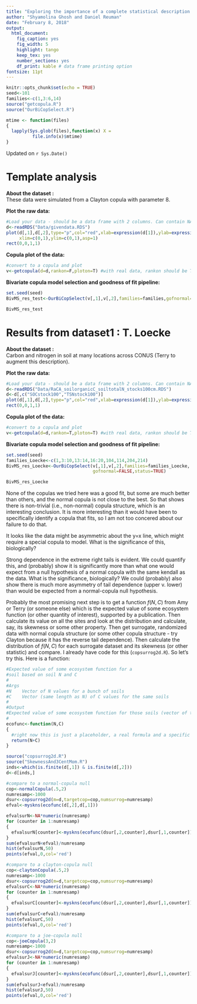 ---
title: "Exploring the importance of a complete statistical description of dependence in ecology and evolution"
author: "Shyamolina Ghosh and Daniel Reuman"
date: "February 8, 2018"
output: 
  html_document:
    fig_caption: yes
    fig_width: 5
    highlight: tango
    keep_tex: yes
    number_sections: yes
    df_print: kable # data frame printing option
fontsize: 11pt
---

```{r setup, echo=FALSE}
knitr::opts_chunk$set(echo = TRUE)
seed<-101
families<-c(1,3:6,14)
source("getcopula.R")
source("OurBiCopSelect.R")
```

<!--A function needed for caching-->
```{r echo=F}
mtime <- function(files)
{
  lapply(Sys.glob(files),function(x) X =   
          file.info(x)$mtime)
}
```

Updated on `r Sys.Date()`

# Template analysis

**About the dataset :**  
These data were simulated from a Clayton copula with parameter 8.

**Plot the raw data:**  
```{r load_data_test, echo=F}
#Load your data - should be a data frame with 2 columns. Can contain NAs.
d<-readRDS("Data/givendata.RDS")
plot(d[,1],d[,2],type="p",col="red",xlab=expression(d[1]),ylab=expression(d[2]),cex.lab=1,
     xlim=c(0,1),ylim=c(0,1),asp=1)
rect(0,0,1,1)
```

**Copula plot of the data:**  
```{r rankandplot_test, echo=F}
#convert to a copula and plot
v<-getcopula(d=d,rankon=F,ploton=T) #with real data, rankon should be T
```

**Bivariate copula model selection and goodness of fit pipeline:**  
```{r bivmodselect_test, echo=F, cache=T, cache.extra=list(seed,v,families)}
set.seed(seed)
BivMS_res_test<-OurBiCopSelect(v[,1],v[,2],families=families,gofnormal=FALSE,status=TRUE)
```

```{r}
BivMS_res_test
```

# Results from dataset1 : T. Loecke

**About the dataset :**  
Carbon and nitrogen in soil at many locations across CONUS (Terry to augment this description).

**Plot the raw data:**  
```{r load_data_Loecke, echo=F}
#Load your data - should be a data frame with 2 columns. Can contain NAs.
d<-readRDS("Data/RaCA_soilorganicC_soiltotalN_stocks100cm.RDS")
d<-d[,c("SOCstock100","TSNstock100")]
plot(d[,1],d[,2],type="p",col="red",xlab=expression(d[1]),ylab=expression(d[2]),cex.lab=1)
rect(0,0,1,1)
```

**Copula plot of the data:**  
```{r rankandplot_Loecke, echo=F}
#convert to a copula and plot
v<-getcopula(d=d,rankon=T,ploton=T) #with real data, rankon should be T
```

**Bivariate copula model selection and goodness of fit pipeline:**  
```{r bivmodselect_Loecke, echo=F, cache=T, cache.extra=list(seed,v)}
set.seed(seed)
families_Loecke<-c(1,3:10,13:14,16:20,104,114,204,214)
BivMS_res_Loecke<-OurBiCopSelect(v[,1],v[,2],families=families_Loecke,
                                 gofnormal=FALSE,status=TRUE)
```

```{r}
BivMS_res_Loecke
```

None of the copulas we tried here was a good fit, but some are much 
better than others, and the normal copula is not close to the best. 
So that shows there is non-trivial (i.e., non-normal) copula structure, which is an interesting conclusion. It is more interesting than it would have been to specifically identify a copula that fits, so I am not too concered about our failure to do that.

It looks like the data might be asymmetric about the y=x line, which
might require a special copula to model. What is the significance of this,
biologically?

Strong dependence in the extreme right tails is evident. We could
quantify this, and (probably) show it is significantly more than what one would expect from a null hypothesis of a normal copula with the same kendall as the data. What is the significance, biologically? We could (probably) also show there is much more asymmetry of tail dependence (upper v. lower) than would be expected from a normal-copula null hypothesis.

Probably the most promising next step is to get a function $f(N,C)$ from Amy or Terry (or someone else) which is the expected value of some ecosystem function (or other quantity of interest), supported by a publication. Then calculate its value on all the sites and look at the distribution and calculate, say, its skewness or some other property. Then get surrogate, randomized data with normal copula structure (or some other copula structure - try Clayton because it has the reverse tail dependence). Then calculate the distribution of $f(N,C)$ for each surrogate dataset and its skewness (or other statistic) and compare. I already have code for this (`copsurrog2d.R`). So let's try this. Here is a function:

```{r ecofunc_Loecke, cache=T, cache.extra=list(d,mtime("copsurrog2d.R"))}
#Expected value of some ecosystem function for a 
#soil based on soil N and C
#
#Args
#N    Vector of N values for a bunch of soils
#C    Vector (same length as N) of C values for the same soils
#
#Output
#Expected value of some ecosystem function for those soils (vector of the same length as N and C).
#
ecofunc<-function(N,C)
{
  #right now this is just a placeholder, a real formula and a specific ecosystem function of interest to be specified by Amy and Terry
  return(N+C)
}

source("copsurrog2d.R")
source("SkewnessAnd3CentMom.R")
inds<-which(is.finite(d[,1]) & is.finite(d[,2]))
d<-d[inds,]

#compare to a normal-copula null
cop<-normalCopula(.5,2)
numresamp<-1000
dsur<-copsurrog2d(m=d,targetcop=cop,numsurrog=numresamp)
efval<-myskns(ecofunc(d[,2],d[,1]))

efvalsurN<-NA*numeric(numresamp)
for (counter in 1:numresamp)
{
  efvalsurN[counter]<-myskns(ecofunc(dsur[,2,counter],dsur[,1,counter]))
}
sum(efvalsurN<efval)/numresamp
hist(efvalsurN,50)
points(efval,0,col='red')

#compare to a clayton-copula null
cop<-claytonCopula(.5,2)
numresamp<-1000
dsur<-copsurrog2d(m=d,targetcop=cop,numsurrog=numresamp)
efvalsurC<-NA*numeric(numresamp)
for (counter in 1:numresamp)
{
  efvalsurC[counter]<-myskns(ecofunc(dsur[,2,counter],dsur[,1,counter]))
}
sum(efvalsurC<efval)/numresamp
hist(efvalsurC,50)
points(efval,0,col='red')

#compare to a joe-copula null
cop<-joeCopula(3,2)
numresamp<-1000
dsur<-copsurrog2d(m=d,targetcop=cop,numsurrog=numresamp)
efvalsurJ<-NA*numeric(numresamp)
for (counter in 1:numresamp)
{
  efvalsurJ[counter]<-myskns(ecofunc(dsur[,2,counter],dsur[,1,counter]))
}
sum(efvalsurJ<efval)/numresamp
hist(efvalsurJ,50)
points(efval,0,col='red')
```

